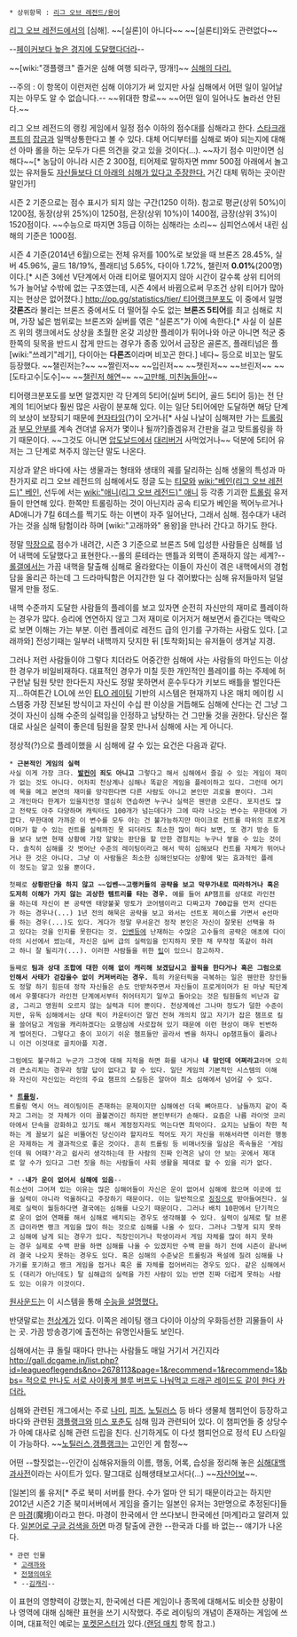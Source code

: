  * 상위항목 : [[리그 오브 레전드/용어]]

[[리그 오브 레전드]]에서의 [심해]. ~~[실론]이 아니다~~ ~~[실론티]와도 관련없다~~


--[http://www.inven.co.kr/board/powerbbs.php?come_idx=3370&l=182637 페이커보다 높은 경지에 도달했다더라]--

~~[wiki:"갱플랭크" 즐거운 심해 여행 되라구, 땅개!]~~
[http://bbs2.ruliweb.daum.net/gaia/do/ruliweb/family/217/read?articleId=16491863&bbsId=G005&itemId=64&pageIndex=1 심해의 다리.]

--주의 : 이 항목이 이런저런 심해 이야기가 써 있지만 사실 심해에서 어떤 일이 일어날지는 아무도 알 수 없습니다.--
~~위대한 항로~~
~~어떤 일이 일어나도 놀라선 안된다.~~

리그 오브 레전드의 랭킹 게임에서 일정 점수 이하의 점수대를 심해라고 한다. [[스타크래프트]]의 [[잡금]]과 일맥상통한다고 볼 수 있다. 대체 어디부터를 심해로 봐야 되는지에 대해선 아마 롤을 하는 모두가 다른 의견을 갖고 있을 것이다(...). ~~자기 점수 미만이면 심해다~~[* 농담이 아니라 시즌 2 300점, 티어제로 말하자면 mmr 500점 아래에서 놀고 있는 유저들도  [http://gall.dcgame.in/list.php?id=leagueoflegends&no=2014418 자신들보다 더 아래의 심해가 있다고 주장한다. ] 거긴 대체 뭐하는 곳이란 말인가!]

시즌 2 기준으로는 점수 표시가 되지 않는 구간(1250 이하). 참고로 평균(상위 50%)이 1200점, 동장(상위 25%)이 1250점, 은장(상위 10%)이 1400점, 금장(상위 3%)이 1520점이다. ~~수능으로 따지면 3등급 이하는 심해라는 소리~~ 심피언스에서 내린 심해의 기준은 1000점.

시즌 4 기준(2014년 6월)으로는 전체 유저를 100%로 보았을 때 브론즈 28.45%, 실버 45.96%, 골드 18/19%, 플래티넘 5.65%, 다이아 1.72%, 챌린저 '''0.01%'''(200명)이다.[* 시즌 3에선 V단계에서 아래 티어로 떨어지지 않아 시간이 갈수록 상위 티어의 %가 늘어날 수밖에 없는 구조였는데, 시즌 4에서 바뀜으로써 무조건 상위 티어가 많아지는 현상은 없어졌다.] [[http://op.gg/statistics/tier/ 티어랭크분포도]] 이 중에서 일명 '''갓론즈'''라 불리는 브론즈 중에서도 더 떨어질 수도 없는 '''브론즈 5티어'''를 최고 심해로 치며, 가장 넓은 범위로는 브론즈와 실버를 엮은 "실론즈"가 이에 속한다.[* 사실 이 실론즈 위의 랭크에서도 상상을 초월한 온갖 괴상한 플레이가 튀어나와 아군 아니면 적군 중 한쪽의 뒷목을 반드시 잡게 만드는 경우가 종종 있어서 금장은 골론즈, 플래티넘은 플[wiki:"쓰레기"레기], 다이아는 '''다론즈'''이라며 비꼬곤 한다.]
네다~ 등으로 비꼬는 말도 등장했다. ~~챌린저는?~~ ~~짤린저~~ ~~입린저~~ ~~챗린저~~ ~~브린저~~ ~~[도타고수|도수]~~ ~~[[마리아나 해구#s-2|챌린저 해연]]~~ ~~[[고만해, 미친놈들아!]]~~

티어랭크분포도를 보면 알겠지만 각 단계의 5티어(실버 5티어, 골드 5티어 등)는 전 단계의 1티어보다 훨씬 많은 사람이 분포해 있다. 이는 일단 5티어에만 도달하면 해당 단계의 보상이 보장되기 때문에 [[현자타임]](?)이 오거나[* 사실 나날이 심해져만 가는 [[트롤링]]과 [[패드립|부모 안부]]를 계속 견뎌낼 유저가 몇이나 될까?]즐겜유저 간판을 걸고 맞트롤링을 하기 때문이다. ~~그것도 아니면 [[리그 오브 레전드/유명인/BJ#s-3.1|압도날드]]에서 [[대리|대리버거]] 사먹었거나~~ 덕분에 5티어 유저는 그 단계로 쳐주지 않는단 말도 나온다.

지상과 얕은 바다에 사는 생물과는 형태와 생태의 궤를 달리하는 심해 생물의 특성과 마찬가지로 리그 오브 레전드의 심해에서도 정글 도는 [[티모]]와 [[wiki:"베인(리그 오브 레전드)" 베인]], 선두에 서는 [[wiki:"애니(리그 오브 레전드)" 애니]] 등 각종 기괴한 [[트롤링]] 유저들이 만연해 있다. 한쪽만 트롤링하는 것이 아닌지라 공속 티모가 베인을 찍어누르거나 AD애니가 7킬 6데스를 찍기도 하는 이변이 자주 일어난다, 그래서 심해. 점수대가 내려가는 것을 심해 탐험이라 하며 [wiki:"고래까와" 용왕]을 만나러 간다고 하기도 한다.

정말 [[막장]]으로 점수가 내려간, 시즌 3 기준으로 브론즈 5에 입성한 사람들은 심해를 넘어 내핵에 도달했다고 표현한다.--롤의 룬테라는 맨틀과 외핵이 존재하지 않는 세계?-- [[롤갤]]에서는 가끔 내핵을 탈출해 심해로 올라왔다는 이들이 자신이 겪은 내핵에서의 경험담을 올리곤 하는데 그 드라마틱함은 어지간한 일 다 겪어봤다는 심해 유저들마저 덜덜 떨게 만들 정도. 

내핵 수준까지 도달한 사람들의 플레이를 보고 있자면 순전히 자신만의 재미로 플레이하는 경우가 많다. 승리에 연연하지 않고 그저 재미로 이거저거 해보면서 즐긴다는 맥락으로 보면 이해는 가는 부분. 이런 플레이로 레전드 급의 인기를 구가하는 사람도 있다. [고래까와] 전성기때는 일부러 내핵까지 닷지한 뒤 [토착화]되는 유저들이 생겨날 지경.

그러나 저런 사람들이야 그렇다 치더라도 어중간한 심해에 사는 사람들의 마인드는 이상한 경우가 비일비재하다. 대표적인 경우가 미칠 듯한 개인적인 플레이를 하는 주제에 허구헌날 팀원 탓만 한다든지 자신도 정말 못하면서 훈수두다가 키보드 배틀을 벌인다든지...하여튼간 LOL에 쓰인 [[ELO 레이팅]] 기반의 시스템은 현재까지 나온 매치 메이킹 시스템중 가장 진보된 방식이고 자신이 수십 판 이상을 거듭해도 심해에 산다는 건 그냥 그것이 자신이 심해 수준의 실력임을 인정하고 남탓하는 건 그만둘 것을 권한다. 당신은 절대로 사실은 실력이 좋은데 팀원을 잘못 만나서 심해에 사는 게 아니다.

정상적(?)으로 플레이했을 시 심해에 갈 수 있는 요건은 다음과 같다.

 * '''근본적인 게임의 실력''' 
 사실 이게 가장 크다. '''[[발컨]]이 죄도 아니고''' 그렇다고 해서 심해에서 즐길 수 있는 게임이 재미가 없는 것도 아니다. 어차피 천상계나 심해나 똑같은 게임을 플레이하고 있다. 그런데 여기에 목을 메고 본연의 재미를 망각한다면 다른 사람도 아니고 본인만 괴로울 뿐이다. 그리고 개인마다 한계가 있을지언정 열심히 연습하면 누구나 실력은 웬만큼 오른다. 포지션도 많고 전략도 아주 다양하며 캐릭터도 100개가 넘는데다가 그에 따라 나오는 변수는 무한대에 가깝다. 무한대에 가까운 이 변수를 모두 아는 건 불가능하지만 마이크로 컨트롤 따위의 프로게이머가 할 수 있는 컨트롤 실력까진 못 되더라도 최소한 많이 하다 보면, 또 경기 방송 등을 보다 보면 현재 상황에 가장 알맞는 판단을 할 만한 경험치는 누구나 쌓을 수 있는 것이다. 솔직히 심해를 갓 벗어난 수준의 레이팅이라고 해서 딱히 심해보다 컨트롤 자체가 뛰어나거나 한 것은 아니다. 그냥 이 사람들은 최소한 심해인보다는 상황에 맞는 효과적인 플레이 정도는 알고 있을 뿐이다.

 첫째로 '''상황판단을 하지 않고 ~~입벤~~고랭커들의 공략을 보고 막무가내로 따라하거나 혹은 도저히 이해가 가지 않는 괴상한 템트리를 타는 경우.''' 예를 들어 AP챔프를 상대로 라인전을 하는데 자신이 본 공략엔 태양불꽃 망토가 코어템이라고 다짜고자 700갑을 먼저 산다든가 하는 경우나(...) 1년 전의 해묵은 공략을 보고 와서는 선트포 제이스를 가면서 e선마를 하는 경우(...)도 있다. 게다가 정말 무서운건 정작 본인은 자신이 잘못된 선택을 하고 있다는 것을 인지를 못한다는 것. [[인벤]]등에 난재하는 수많은 고수들의 공략은 애초에 다이아의 시선에서 썼는데, 자신은 실버 급의 실력임을 인지하지 못한 채 무작정 똑같이 하려고 하니 잘 될리가(...). 이러한 사람들을 위한 [http://www.todayhumor.co.kr/board/view.php?table=bestofbest&no=200080&s_no=200080&page=2 팁]이 있으니 참고하자.

 둘째로 '''팀과 상대 조합에 대한 이해 없이 캐리해 보겠답시고 꼴픽을 한다거나 혹은 그럼으로 인해서 사태가 걷잡을수 없이 커져버리는 경우.''' 특히 카운터픽을 극복하는 일은 웬만한 장인들도 정말 하기 힘든데 정작 자신들은 손도 안받쳐주면서 자신들이 프로게이머가 된 마냥 픽단계에서 우쭐대다가 라인전 단계에서부터 쥐어터지기 일쑤고 돌아오는 것은 팀원들의 비난과 갈굼, 그리고 영원히 오르지 않는 실력과 티어 뿐이다. 천상계에선 그나마 정도가 덜한 수준이지만, 유독 심해에서는 상대 픽이 카운터이건 말건 전혀 개의치 않고 자기가 잡은 챔프로 킬을 쓸어담고 게임을 캐리하겠다는 요행심에 사로잡혀 있기 때문에 이런 현상이 매우 빈번하게 벌어진다. 그렇다고 충이 꼬이기 쉬운 챔프들만 골라서 벤을 하자니 op챔프들이 풀려나니 이건 이것대로 골치아플 지경.

 그럼에도 불구하고 누군가 그것에 대해 지적을 하면 화를 내거나 '''내 맘인데 어쩌라고'''라며 오히려 큰소리치는 경우라 정말 답이 없다고 할 수 있다. 일단 게임의 기본적인 시스템의 이해와 자신이 자신있는 라인의 주요 챔프의 스킬등은 알아야 최소 심해에서 넘어갈 수 있다.

 * '''[[트롤링]].''' 
 트롤링 역시 어느 레이팅이든 존재하는 문제이지만 심해에선 더욱 뼈아프다. 남들까지 같이 죽자고 그러는 것 자체가 이미 꼴불견이긴 하지만 본인부터가 손해다. 요즘은 나름 라이엇 코리아에서 단속을 강화하고 있기도 해서 계정정지라도 먹는다면 최악이다. 요지는 남들이 착한 척하는 게 꼴보기 싫은 비뚤어진 당신이라 할지라도 적어도 자기 자신을 위해서라면 이러한 행동은 자제하는 게 결과적으로 좋은 것이다. 흔히 트롤링 등 비매너짓을 일삼은 족속들은 '게임인데 뭐 어때?'라고 쉽사리 생각하는데 한 사람의 진짜 인격은 남이 안 보는 곳에서 제대로 알 수가 있다고 그런 짓을 하는 사람들이 사회 생활을 제대로 할 수 있을 리가 없다.

 * --'''내가 운이 없어서 심해에 있음'''--
 취소선이 그어져 있는 이유는 많은 심해어들이 자신은 운이 없어서 심해에 왔으며 이곳에 있을 실력이 아니라 억울하다고 주장하기 때문이다. 이는 일반적으로 [[징징]]으로 받아들여진다. 실제로 실력이 월등하다면 결국에는 심해를 나오기 때문이다. 그러나 배치 10판에서 단기적으로 운이 없어 연패를 해서 심해로 배치되는 경우도 생각해볼 수 있다. 실력이 실제로 탈 브론즈 급이라면 랭크 게임을 많이 하는 것으로 심해를 나올 수 있다. 그러나 그렇게 되지 못하고 심해에 남게 되는 경우가 있다. 직장인이거나 학생이라서 게임 자체를 많이 하지 못하는 경우 실제로 수백 판을 하면 심해를 나올 수 있겠지만 수백 판을 하기 전에 시즌이 끝나버려 결국 나오지 못하는 경우도 있다. 혹은 심해의 수준낮은 트롤링과 욕설에 질려 심해를 나가기를 포기하고 랭크 게임을 접거나 혹은 롤 자체를 접어버리는 경우도 있다. 같은 심해에서도 (대리가 아닌데도) 탈 심해급의 실력을 가진 사람이 있는 반면 진짜 더럽게 못하는 사람도 있는 이유가 이것이다.


[[원사운드]]는 이 시스템을 통해 [http://thisisgame.com/board/view.php?id=1127194&category=106&subcategory=2 수능을 설명했다.]

반댓말로는 [[천상계]]가 있다. 이쪽은 레이팅 랭크 다이아 이상의 우화등선한 괴물들이 사는 곳. 가끔 방송경기에 출전하는 유명인사들도 보인다.

심해에서는 큐 돌릴 때마다 만나는 사람들도 매일 거기서 거긴지라 [[http://gall.dcgame.in/list.php?id=leagueoflegends&no=2678113&page=1&recommend=1&recommend=1&bbs= 적으로 만나도 서로 사이좋게 블루 버프도 나눠먹고 드래곤 레이드도 같이 한다 카더라.]]

심해와 관련된 개그에서는 주로 [[나미]], [[피즈]], [[노틸러스]] 등 바다 생물체 챔피언이 등장하고 바다와 관련된 [[갱플랭크]]와 [[미스 포춘]]도 심해 밈과 관련되어 있다. 이 챔피언들 중 상당수가 아예 대사로 심해 관련 드립을 친다. 신기하게도 이 다섯 챔피언으로 정석 EU 스타일이 가능하다. ~~[[노틸러스]],[[갱플랭크]]는 고인인 게 함정~~

어떤 --할짓없는--인간이 심해유저들의 이름, 행동, 어록, 습성을 정리해 놓은 [http://5lol5.com/index.php/%EB%8C%80%EB%AC%B8 심해대백과사전]이라는 사이트가 있다. 말그대로 심해생태보고서다(...) ~~[[자산어보]]~~. 

[일본]의 롤 유저[* 주로 북미 서버를 한다. 수가 얼마 안 되기 때문이라고는 하지만 2012년 시즌2 기준 북미서버에서 게임을 즐기는 일본인 유저는 3만명으로 추정된다]들은 [[마경]](魔境)이라고 한다. 마경이 한국에서 안 쓰다보니 한국에선 [마계]라고 알려져 있다. [https://www.google.co.kr/?gfe_rd=cr&ei=54uaU4PtJIeg8weSnoG4Bg&gws_rd=ssl#newwindow=1&q=league+of+legend+%E9%AD%94%E5%A2%83 일본어로 구글 검색을 하면] 마경 탈출에 관한 --한국과 다를 바 없는-- 얘기가 나온다.

 * 관련 인물
  * [[고래까와]]
  * [[전쟁의여우]]
  * --[[김캐리]]--

이 표현의 영향력이 강했는지, 한국에선 다른 게임이나 종목에 대해서도 비슷한 상황이나 영역에 대해 심해란 표현을 쓰기 시작했다.
주로 레이팅의 개념이 존재하는 게임에 쓰이며, 대표적인 예로는 [[포켓몬스터]]가 있다.([[랜덤 매치]] 항목 참고.)

